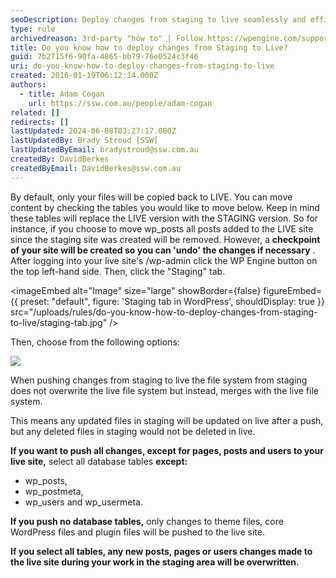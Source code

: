 ```yaml
---
seoDescription: Deploy changes from staging to live seamlessly and efficiently, merging updated files while preserving deleted ones.
type: rule
archivedreason: 3rd-party "how to" | Follow https://wpengine.com/support/copy-site/ for details
title: Do you know how to deploy changes from Staging to Live?
guid: 7b2715f6-90fa-4865-bb79-76e0524c3f46
uri: do-you-know-how-to-deploy-changes-from-staging-to-live
created: 2016-01-19T06:12:14.000Z
authors:
  - title: Adam Cogan
    url: https://ssw.com.au/people/adam-cogan
related: []
redirects: []
lastUpdated: 2024-06-08T03:27:17.000Z
lastUpdatedBy: Brady Stroud [SSW]
lastUpdatedByEmail: bradystroud@ssw.com.au
createdBy: DavidBerkes
createdByEmail: DavidBerkes@ssw.com.au
---
```


By default, only your files will be copied back to LIVE. You can move content by checking the tables you would like to move below. Keep in mind these tables will replace the LIVE version with the STAGING version. So for instance, if you choose to move wp_posts all posts added to the LIVE site since the staging site was created will be removed. However, a **checkpoint of your site will be created so you can 'undo' the changes if necessary** .
After logging into your live site's /wp-admin click the WP Engine button on the top left-hand side. Then, click the "Staging" tab.


<imageEmbed
  alt="Image"
  size="large"
  showBorder={false}
  figureEmbed={{
    preset: "default",
    figure: 'Staging tab in WordPress',
    shouldDisplay: true
  }}
  src="/uploads/rules/do-you-know-how-to-deploy-changes-from-staging-to-live/staging-tab.jpg"
/>

Then, choose from the following options:

![](wp-tables.png)

When pushing changes from staging to live the file system from staging does not overwrite the live file system but instead, merges with the live file system.

This means any updated files in staging will be updated on live after a push, but any deleted files in staging would not be deleted in live.

**If you want to push all changes, except for pages, posts and users to your live site,** select all database tables **except:**

- wp_posts,
- wp_postmeta,
- wp_users and wp_usermeta.

**If you push no database tables,** only changes to theme files, core WordPress files and plugin files will be pushed to the live site.

**If you select all tables, any new posts, pages or users changes made to the live site during your work in the staging area will be overwritten.**
